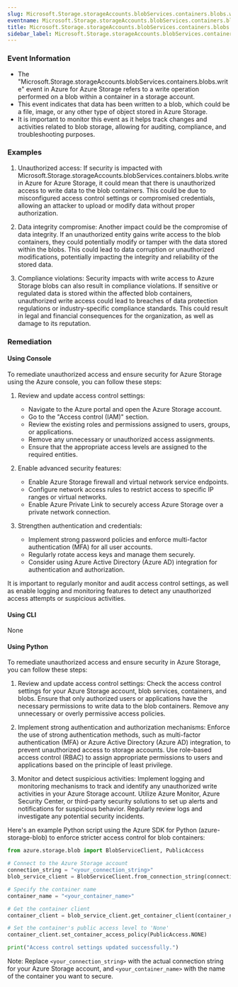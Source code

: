 ```yaml
--- 
slug: Microsoft.Storage.storageAccounts.blobServices.containers.blobs.write
eventname: Microsoft.Storage.storageAccounts.blobServices.containers.blobs.write
title: Microsoft.Storage.storageAccounts.blobServices.containers.blobs.write
sidebar_label: Microsoft.Storage.storageAccounts.blobServices.containers.blobs.write
---
```

                       
### Event Information

- The "Microsoft.Storage.storageAccounts.blobServices.containers.blobs.write" event in Azure for Azure Storage refers to a write operation performed on a blob within a container in a storage account.
- This event indicates that data has been written to a blob, which could be a file, image, or any other type of object stored in Azure Storage.
- It is important to monitor this event as it helps track changes and activities related to blob storage, allowing for auditing, compliance, and troubleshooting purposes.


### Examples

1. Unauthorized access: If security is impacted with Microsoft.Storage.storageAccounts.blobServices.containers.blobs.write in Azure for Azure Storage, it could mean that there is unauthorized access to write data to the blob containers. This could be due to misconfigured access control settings or compromised credentials, allowing an attacker to upload or modify data without proper authorization.

2. Data integrity compromise: Another impact could be the compromise of data integrity. If an unauthorized entity gains write access to the blob containers, they could potentially modify or tamper with the data stored within the blobs. This could lead to data corruption or unauthorized modifications, potentially impacting the integrity and reliability of the stored data.

3. Compliance violations: Security impacts with write access to Azure Storage blobs can also result in compliance violations. If sensitive or regulated data is stored within the affected blob containers, unauthorized write access could lead to breaches of data protection regulations or industry-specific compliance standards. This could result in legal and financial consequences for the organization, as well as damage to its reputation.

### Remediation

#### Using Console

To remediate unauthorized access and ensure security for Azure Storage using the Azure console, you can follow these steps:

1. Review and update access control settings:
   - Navigate to the Azure portal and open the Azure Storage account.
   - Go to the "Access control (IAM)" section.
   - Review the existing roles and permissions assigned to users, groups, or applications.
   - Remove any unnecessary or unauthorized access assignments.
   - Ensure that the appropriate access levels are assigned to the required entities.

2. Enable advanced security features:
   - Enable Azure Storage firewall and virtual network service endpoints.
   - Configure network access rules to restrict access to specific IP ranges or virtual networks.
   - Enable Azure Private Link to securely access Azure Storage over a private network connection.

3. Strengthen authentication and credentials:
   - Implement strong password policies and enforce multi-factor authentication (MFA) for all user accounts.
   - Regularly rotate access keys and manage them securely.
   - Consider using Azure Active Directory (Azure AD) integration for authentication and authorization.

It is important to regularly monitor and audit access control settings, as well as enable logging and monitoring features to detect any unauthorized access attempts or suspicious activities.

#### Using CLI

None

#### Using Python

To remediate unauthorized access and ensure security in Azure Storage, you can follow these steps:

1. Review and update access control settings: Check the access control settings for your Azure Storage account, blob services, containers, and blobs. Ensure that only authorized users or applications have the necessary permissions to write data to the blob containers. Remove any unnecessary or overly permissive access policies.

2. Implement strong authentication and authorization mechanisms: Enforce the use of strong authentication methods, such as multi-factor authentication (MFA) or Azure Active Directory (Azure AD) integration, to prevent unauthorized access to storage accounts. Use role-based access control (RBAC) to assign appropriate permissions to users and applications based on the principle of least privilege.

3. Monitor and detect suspicious activities: Implement logging and monitoring mechanisms to track and identify any unauthorized write activities in your Azure Storage account. Utilize Azure Monitor, Azure Security Center, or third-party security solutions to set up alerts and notifications for suspicious behavior. Regularly review logs and investigate any potential security incidents.

Here's an example Python script using the Azure SDK for Python (azure-storage-blob) to enforce stricter access control for blob containers:

```python
from azure.storage.blob import BlobServiceClient, PublicAccess

# Connect to the Azure Storage account
connection_string = "<your_connection_string>"
blob_service_client = BlobServiceClient.from_connection_string(connection_string)

# Specify the container name
container_name = "<your_container_name>"

# Get the container client
container_client = blob_service_client.get_container_client(container_name)

# Set the container's public access level to 'None'
container_client.set_container_access_policy(PublicAccess.NONE)

print("Access control settings updated successfully.")
```

Note: Replace `<your_connection_string>` with the actual connection string for your Azure Storage account, and `<your_container_name>` with the name of the container you want to secure.


 